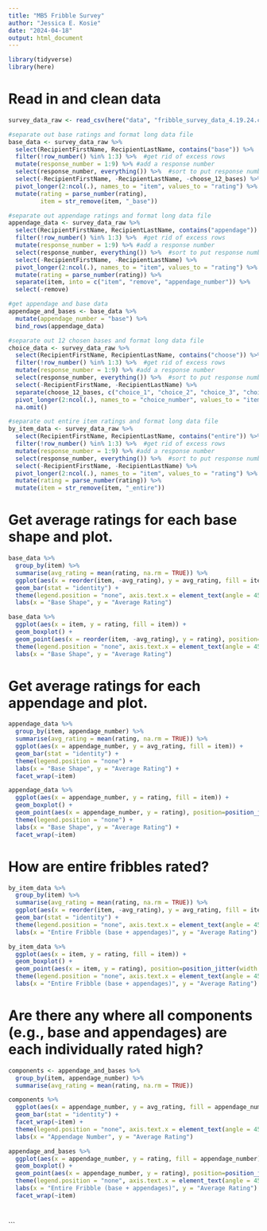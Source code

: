 ```yaml
---
title: "MB5 Fribble Survey"
author: "Jessica E. Kosie"
date: "2024-04-18"
output: html_document
---
```


```r
library(tidyverse)
library(here)

```
# Read in and clean data
```r
survey_data_raw <- read_csv(here("data", "fribble_survey_data_4.19.24.csv"))

#separate out base ratings and format long data file
base_data <- survey_data_raw %>% 
  select(RecipientFirstName, RecipientLastName, contains("base")) %>% 
  filter(!row_number() %in% 1:3) %>%  #get rid of excess rows
  mutate(response_number = 1:9) %>% #add a response number
  select(response_number, everything()) %>%  #sort to put response number first
  select(-RecipientFirstName, -RecipientLastName, -choose_12_bases) %>% 
  pivot_longer(2:ncol(.), names_to = "item", values_to = "rating") %>% 
  mutate(rating = parse_number(rating),
         item = str_remove(item, "_base"))

#separate out appendage ratings and format long data file
appendage_data <- survey_data_raw %>% 
  select(RecipientFirstName, RecipientLastName, contains("appendage")) %>% 
  filter(!row_number() %in% 1:3) %>%  #get rid of excess rows
  mutate(response_number = 1:9) %>% #add a response number
  select(response_number, everything()) %>%  #sort to put response number first
  select(-RecipientFirstName, -RecipientLastName) %>% 
  pivot_longer(2:ncol(.), names_to = "item", values_to = "rating") %>% 
  mutate(rating = parse_number(rating)) %>% 
  separate(item, into = c("item", "remove", "appendage_number")) %>% 
  select(-remove)

#get appendage and base data
appendage_and_bases <- base_data %>% 
  mutate(appendage_number = "base") %>% 
  bind_rows(appendage_data)

#separate out 12 chosen bases and format long data file
choice_data <- survey_data_raw %>% 
  select(RecipientFirstName, RecipientLastName, contains("choose")) %>% 
  filter(!row_number() %in% 1:3) %>%  #get rid of excess rows
  mutate(response_number = 1:9) %>% #add a response number
  select(response_number, everything()) %>%  #sort to put response number first
  select(-RecipientFirstName, -RecipientLastName) %>% 
  separate(choose_12_bases, c("choice_1", "choice_2", "choice_3", "choice_4", "choice_5", "choice_6", "choice_7", "choice_8", "choice_9", "choice_10", "choice_11", "choice_12")) %>% 
  pivot_longer(2:ncol(.), names_to = "choice_number", values_to = "item") %>% 
  na.omit()

#separate out entire item ratings and format long data file
by_item_data <- survey_data_raw %>% 
  select(RecipientFirstName, RecipientLastName, contains("entire")) %>% 
  filter(!row_number() %in% 1:3) %>%  #get rid of excess rows
  mutate(response_number = 1:9) %>% #add a response number
  select(response_number, everything()) %>%  #sort to put response number first
  select(-RecipientFirstName, -RecipientLastName) %>% 
  pivot_longer(2:ncol(.), names_to = "item", values_to = "rating") %>% 
  mutate(rating = parse_number(rating)) %>% 
  mutate(item = str_remove(item, "_entire"))

```
# Get average ratings for each base shape and plot.
```r

base_data %>% 
  group_by(item) %>% 
  summarise(avg_rating = mean(rating, na.rm = TRUE)) %>% 
  ggplot(aes(x = reorder(item, -avg_rating), y = avg_rating, fill = item)) +
  geom_bar(stat = "identity") +
  theme(legend.position = "none", axis.text.x = element_text(angle = 45, vjust = 1, hjust=1)) +
  labs(x = "Base Shape", y = "Average Rating")

base_data %>% 
  ggplot(aes(x = item, y = rating, fill = item)) +
  geom_boxplot() +
  geom_point(aes(x = reorder(item, -avg_rating), y = rating), position=position_jitter(width =.15), size = 2, shape = 1) +
  theme(legend.position = "none", axis.text.x = element_text(angle = 45, vjust = 1, hjust=1)) +
  labs(x = "Base Shape", y = "Average Rating")

```
# Get average ratings for each appendage and plot.
```r

appendage_data %>% 
  group_by(item, appendage_number) %>% 
  summarise(avg_rating = mean(rating, na.rm = TRUE)) %>% 
  ggplot(aes(x = appendage_number, y = avg_rating, fill = item)) +
  geom_bar(stat = "identity") +
  theme(legend.position = "none") +
  labs(x = "Base Shape", y = "Average Rating") +
  facet_wrap(~item)

appendage_data %>% 
  ggplot(aes(x = appendage_number, y = rating, fill = item)) +
  geom_boxplot() +
  geom_point(aes(x = appendage_number, y = rating), position=position_jitter(width =.15), size = 2, shape = 1) +
  theme(legend.position = "none") +
  labs(x = "Base Shape", y = "Average Rating") +
  facet_wrap(~item)

```
# How are entire fribbles rated?
```r

by_item_data %>% 
  group_by(item) %>% 
  summarise(avg_rating = mean(rating, na.rm = TRUE)) %>% 
  ggplot(aes(x = reorder(item, -avg_rating), y = avg_rating, fill = item)) +
  geom_bar(stat = "identity") +
  theme(legend.position = "none", axis.text.x = element_text(angle = 45, vjust = 1, hjust=1)) +
  labs(x = "Entire Fribble (base + appendages)", y = "Average Rating")

by_item_data %>% 
  ggplot(aes(x = item, y = rating, fill = item)) +
  geom_boxplot() +
  geom_point(aes(x = item, y = rating), position=position_jitter(width =.15), size = 2, shape = 1) +
  theme(legend.position = "none", axis.text.x = element_text(angle = 45, vjust = 1, hjust=1)) +
  labs(x = "Entire Fribble (base + appendages)", y = "Average Rating")

```
# Are there any where all components (e.g., base and appendages) are each individually rated high?
```r

components <- appendage_and_bases %>% 
  group_by(item, appendage_number) %>% 
  summarise(avg_rating = mean(rating, na.rm = TRUE))

components %>% 
  ggplot(aes(x = appendage_number, y = avg_rating, fill = appendage_number)) +
  geom_bar(stat = "identity") +
  facet_wrap(~item) +
  theme(legend.position = "none", axis.text.x = element_text(angle = 45, vjust = 1, hjust=1)) +
  labs(x = "Appendage Number", y = "Average Rating")

appendage_and_bases %>% 
  ggplot(aes(x = appendage_number, y = rating, fill = appendage_number)) +
  geom_boxplot() +
  geom_point(aes(x = appendage_number, y = rating), position=position_jitter(width =.15), size = 2, shape = 1) +
  theme(legend.position = "none", axis.text.x = element_text(angle = 45, vjust = 1, hjust=1)) +
  labs(x = "Entire Fribble (base + appendages)", y = "Average Rating") +
  facet_wrap(~item)




```



```

